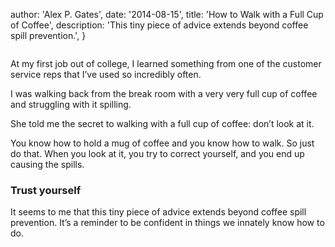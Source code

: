 
  author: 'Alex P. Gates',
  date: '2014-08-15',
  title: 'How to Walk with a Full Cup of Coffee',
  description:
    'This tiny piece of advice extends beyond coffee spill prevention.',
}


<Image src={coffee} alt="" />

At my first job out of college, I learned something from one of the customer service reps that I’ve used so incredibly often.

I was walking back from the break room with a very very full cup of coffee and struggling with it spilling.

She told me the secret to walking with a full cup of coffee: <span className="font-bold">don’t look at it</span>.

You know how to hold a mug of coffee and you know how to walk. So just do that. When you look at it, you try to correct yourself, and you end up causing the spills.

### Trust yourself

It seems to me that this tiny piece of advice extends beyond coffee spill prevention. It’s a reminder to be confident in things we innately know how to do.

